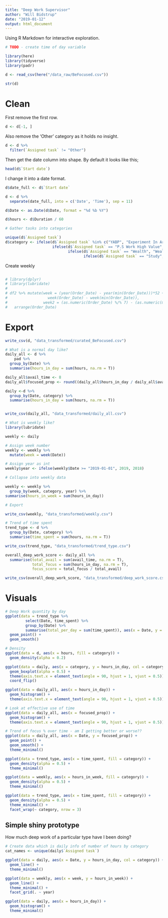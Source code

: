 ```yaml
---
title: "Deep Work Supervisor"
author: "Will Bidstrup"
date: "2019-01-12"
output: html_document
---
```


Using R Markdown for interactive exploration.  

```r
# TODO - create time of day variable 
```


```r
library(here)
library(tidyverse)
library(padr)
```

```r
d <- read_csv(here("/data_raw/BeFocused.csv"))
```

```r
str(d)
```

# Clean  

First remove the first row.  

```r
d <- d[-1, ]
```

Also remove the 'Other' category as it holds no insight.  

```r
d <- d %>%
  filter(`Assigned task` != "Other")
```

Then get the date column into shape. By default it looks like this;  

```r
head(d$`Start date`)
```

I change it into a date format.  

```r
d$date_full <- d$`Start date`

d <- d %>%
  separate(date_full, into = c('Date', 'Time'), sep = 11)

d$Date <- as.Date(d$Date, format = "%d %b %Y")

```

```r
d$hours <- d$Duration / 60
```


```r
# Gather tasks into categories

unique(d$`Assigned task`)
d$category <- ifelse(d$`Assigned task` %in% c("YABP", "Experiment In Art", "Summoner Of Games", "Data Science Explorer", "YABP", "RPG Prep", "Correspondance"), "Craft", 
                     ifelse(d$`Assigned task` == "P.S Work High Value", "Work",
                            ifelse(d$`Assigned task` == "Wealth", "Wealth",
                                   ifelse(d$`Assigned task` == "Study", "Study", "Other"))))
```


Create weekly
```r


```


```r
# library(dplyr)
# library(lubridate)
# 
# df2 %>% mutate(week = (year(Order_Date) - year(min(Order_Date)))*52 + 
#                  week(Order_Date) - week(min(Order_Date)),
#                week2 = (as.numeric(Order_Date) %/% 7) - (as.numeric(min(Order_Date)) %/% 7)) %>%
#   arrange(Order_Date)
```


# Export

```r
write_csv(d, "data_transformed/curated_BeFocused.csv")
```


```r
# What is a normal day like?
daily_all <- d %>%
    pad %>%
  group_by(Date) %>%
  summarise(hours_in_day = sum(hours, na.rm = T))

daily_all$avail_time <- 8
daily_all$focused_prop <- round((daily_all$hours_in_day / daily_all$avail_time), digits = 2)

daily <-d %>%
  group_by(Date, category) %>%
  summarise(hours_in_day = sum(hours, na.rm = T))


write_csv(daily_all, "data_transformed/daily_all.csv")

```



```r
# What is weekly like?
library(lubridate)

weekly <- daily

# Assign week number
weekly <- weekly %>%
  mutate(week = week(Date))

# Assign year as int
weekly$year <- ifelse(weekly$Date >= "2019-01-01", 2019, 2018)

# Collapse into weekly data

weekly <- weekly %>%
  group_by(week, category, year) %>%
summarise(hours_in_week = sum(hours_in_day))

# Export 

write_csv(weekly, "data_transformed/weekly.csv")
```


```r
# Trend of time spent
trend_type <- d %>%
  group_by(Date, category) %>%
  summarise(time_spent = sum(hours, na.rm = T))

write_csv(trend_type, "data_transformed/trend_type.csv")
```


```r
overall_deep_work_score <- daily_all %>%
  summarise(total_avail = sum(avail_time, na.rm = T),
            total_focus = sum(hours_in_day, na.rm = T),
            focus_score = total_focus / total_avail) 

write_csv(overall_deep_work_score, "data_transformed/deep_work_score.csv")
```


# Visuals


```r
# Deep Work quantity by day
ggplot(data = trend_type %>%
         select(Date, time_spent) %>%
         group_by(Date) %>%
         summarise(total_per_day = sum(time_spent)), aes(x = Date, y = total_per_day)) +
  geom_point() +
  geom_smooth()

```



```r
# Density
ggplot(data = d, aes(x = hours, fill = category)) +
  geom_density(alpha = 0.2)
```

```r
ggplot(data = daily, aes(x = category, y = hours_in_day, col = category)) +
  geom_boxplot(alpha = 0.5) +
  theme(axis.text.x = element_text(angle = 90, hjust = 1, vjust = 0.5)) +
  coord_flip()
```

```r
ggplot(data = daily_all, aes(x = hours_in_day)) +
  geom_histogram() +
  theme(axis.text.x = element_text(angle = 90, hjust = 1, vjust = 0.5)) 
```

```r
# Look at effective use of time
ggplot(data = daily_all, aes(x = focused_prop)) +
  geom_histogram() +
  theme(axis.text.x = element_text(angle = 90, hjust = 1, vjust = 0.5)) 

```

```r
# Trend of focus % over time - am I getting better or worse??
ggplot(data = daily_all, aes(x = Date, y = focused_prop)) +
  geom_point() +
  geom_smooth() +
  theme_minimal()

```

```r
ggplot(data = trend_type, aes(x = time_spent, fill = category)) +
  geom_density(alpha = 0.5) +
  theme_minimal()

```




```r
ggplot(data = weekly, aes(x = hours_in_week, fill = category)) +
  geom_density(alpha = 0.5) +
  theme_minimal()

```


```r
ggplot(data = trend_type, aes(x = time_spent, fill = category)) +
  geom_density(alpha = 0.5) +
  theme_minimal() +
  facet_wrap(~ category, nrow = 3)

```


## Simple shiny prototype

How much deep work of a particular type have I been doing?

```r
# Create data which is daily info of number of hours by category
cat_names <- unique(daily$`Assigned task`)

```


```r
ggplot(data = daily, aes(x = Date, y = hours_in_day, col = category)) +
  geom_line() +
  theme_minimal()
```


```r
ggplot(data = weekly, aes(x = week, y = hours_in_week)) +
  geom_line() +
  theme_minimal() +
  facet_grid(. ~ year)
```

```r
ggplot(data = daily, aes(x = hours_in_day)) +
  geom_histogram() +
  theme_minimal()
```

